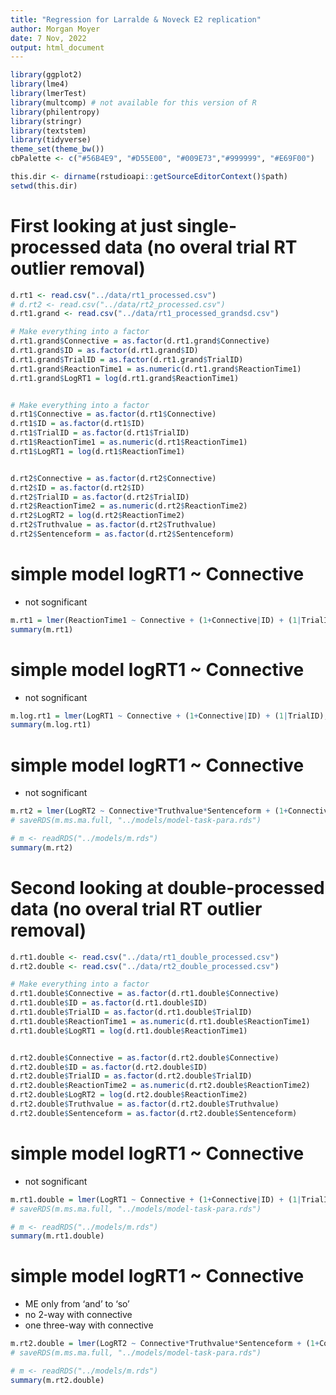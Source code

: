 ```yaml
---
title: "Regression for Larralde & Noveck E2 replication"
author: Morgan Moyer
date: 7 Nov, 2022
output: html_document
---
```


```r
library(ggplot2)
library(lme4)
library(lmerTest)
library(multcomp) # not available for this version of R
library(philentropy)
library(stringr)
library(textstem)
library(tidyverse)
theme_set(theme_bw())
cbPalette <- c("#56B4E9", "#D55E00", "#009E73","#999999", "#E69F00")
```

```r
this.dir <- dirname(rstudioapi::getSourceEditorContext()$path)
setwd(this.dir)
```


# First looking at just single-processed data (no overal trial RT outlier removal)

```r
d.rt1 <- read.csv("../data/rt1_processed.csv")
# d.rt2 <- read.csv("../data/rt2_processed.csv")
d.rt1.grand <- read.csv("../data/rt1_processed_grandsd.csv")
```


```r


# Make everything into a factor
d.rt1.grand$Connective = as.factor(d.rt1.grand$Connective)
d.rt1.grand$ID = as.factor(d.rt1.grand$ID)
d.rt1.grand$TrialID = as.factor(d.rt1.grand$TrialID)
d.rt1.grand$ReactionTime1 = as.numeric(d.rt1.grand$ReactionTime1)
d.rt1.grand$LogRT1 = log(d.rt1.grand$ReactionTime1)


# Make everything into a factor
d.rt1$Connective = as.factor(d.rt1$Connective)
d.rt1$ID = as.factor(d.rt1$ID)
d.rt1$TrialID = as.factor(d.rt1$TrialID)
d.rt1$ReactionTime1 = as.numeric(d.rt1$ReactionTime1)
d.rt1$LogRT1 = log(d.rt1$ReactionTime1)


d.rt2$Connective = as.factor(d.rt2$Connective)
d.rt2$ID = as.factor(d.rt2$ID)
d.rt2$TrialID = as.factor(d.rt2$TrialID)
d.rt2$ReactionTime2 = as.numeric(d.rt2$ReactionTime2)
d.rt2$LogRT2 = log(d.rt2$ReactionTime2)
d.rt2$Truthvalue = as.factor(d.rt2$Truthvalue)
d.rt2$Sentenceform = as.factor(d.rt2$Sentenceform)

```


# simple model logRT1 ~ Connective
- not sognificant
```r

m.rt1 = lmer(ReactionTime1 ~ Connective + (1+Connective|ID) + (1|TrialID), data=d.rt1.grand)
summary(m.rt1)

```

# simple model logRT1 ~ Connective
- not sognificant
```r
m.log.rt1 = lmer(LogRT1 ~ Connective + (1+Connective|ID) + (1|TrialID), data=d.rt1)
summary(m.log.rt1)

```



# simple model logRT1 ~ Connective
- not sognificant
```r

m.rt2 = lmer(LogRT2 ~ Connective*Truthvalue*Sentenceform + (1+Connective+Truthvalue+Sentenceform|ID) + (1|TrialID), data=d.rt2)
# saveRDS(m.ms.ma.full, "../models/model-task-para.rds")

# m <- readRDS("../models/m.rds")
summary(m.rt2)

```


# Second looking at double-processed data (no overal trial RT outlier removal)

```r
d.rt1.double <- read.csv("../data/rt1_double_processed.csv")
d.rt2.double <- read.csv("../data/rt2_double_processed.csv")
```


```r
# Make everything into a factor
d.rt1.double$Connective = as.factor(d.rt1.double$Connective)
d.rt1.double$ID = as.factor(d.rt1.double$ID)
d.rt1.double$TrialID = as.factor(d.rt1.double$TrialID)
d.rt1.double$ReactionTime1 = as.numeric(d.rt1.double$ReactionTime1)
d.rt1.double$LogRT1 = log(d.rt1.double$ReactionTime1)


d.rt2.double$Connective = as.factor(d.rt2.double$Connective)
d.rt2.double$ID = as.factor(d.rt2.double$ID)
d.rt2.double$TrialID = as.factor(d.rt2.double$TrialID)
d.rt2.double$ReactionTime2 = as.numeric(d.rt2.double$ReactionTime2)
d.rt2.double$LogRT2 = log(d.rt2.double$ReactionTime2)
d.rt2.double$Truthvalue = as.factor(d.rt2.double$Truthvalue)
d.rt2.double$Sentenceform = as.factor(d.rt2.double$Sentenceform)

```


# simple model logRT1 ~ Connective
- not sognificant
```r

m.rt1.double = lmer(LogRT1 ~ Connective + (1+Connective|ID) + (1|TrialID), data=d.rt1.double)
# saveRDS(m.ms.ma.full, "../models/model-task-para.rds")

# m <- readRDS("../models/m.rds")
summary(m.rt1.double)

```


# simple model logRT1 ~ Connective
- ME only from 'and' to 'so'
- no 2-way with connective
- one three-way with connective
```r
m.rt2.double = lmer(LogRT2 ~ Connective*Truthvalue*Sentenceform + (1+Connective+Truthvalue+Sentenceform|ID) + (1|TrialID), data=d.rt2.double)
# saveRDS(m.ms.ma.full, "../models/model-task-para.rds")

# m <- readRDS("../models/m.rds")
summary(m.rt2.double)

```
